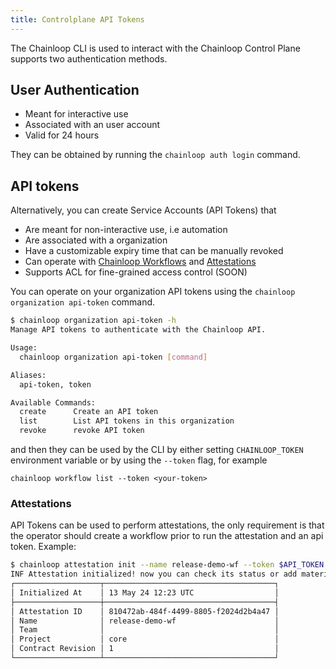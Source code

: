 ```yaml
---
title: Controlplane API Tokens
---
```


The Chainloop CLI is used to interact with the Chainloop Control Plane supports two authentication methods.

## User Authentication

- Meant for interactive use
- Associated with an user account
- Valid for 24 hours

They can be obtained by running the `chainloop auth login` command.

## API tokens

Alternatively, you can create Service Accounts (API Tokens) that

- Are meant for non-interactive use, i.e automation
- Are associated with a organization
- Have a customizable expiry time that can be manually revoked
- Can operate with [Chainloop Workflows](../../getting-started/workflow-definition) and [Attestations](../../getting-started/attestation-crafting)
- Supports ACL for fine-grained access control (SOON)

You can operate on your organization API tokens using the `chainloop organization api-token` command.

```sh
$ chainloop organization api-token -h
Manage API tokens to authenticate with the Chainloop API.

Usage:
  chainloop organization api-token [command]

Aliases:
  api-token, token

Available Commands:
  create      Create an API token
  list        List API tokens in this organization
  revoke      revoke API token
```

and then they can be used by the CLI by either setting `CHAINLOOP_TOKEN` environment variable or by using the `--token` flag, for example

```
chainloop workflow list --token <your-token>
```

### Attestations

API Tokens can be used to perform attestations, the only requirement is that the operator should create a workflow prior to run the attestation and an api token. Example:

```bash
$ chainloop attestation init --name release-demo-wf --token $API_TOKEN
INF Attestation initialized! now you can check its status or add materials to it
┌───────────────────┬──────────────────────────────────────┐
│ Initialized At    │ 13 May 24 12:23 UTC                  │
├───────────────────┼──────────────────────────────────────┤
│ Attestation ID    │ 810472ab-484f-4499-8805-f2024d2b4a47 │
│ Name              │ release-demo-wf                      │
│ Team              │                                      │
│ Project           │ core                                 │
│ Contract Revision │ 1                                    │
└───────────────────┴──────────────────────────────────────┘
```